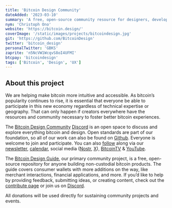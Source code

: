 ```yaml
---
title: 'Bitcoin Design Community'
dateAdded: '2023-03-10'
summary: 'A free, open-source community resource for designers, developers, and others working on non-custodial bitcoin products.'
nym: 'Christoph Ono'
website: 'https://bitcoin.design/'
coverImage: '/static/images/projects/bitcoindesign.jpg'
git: 'https://github.com/BitcoinDesign'
twitter: 'bitcoin_design'
personalTwitter: 'GBKS'
zaprite: 'n5NcVW1WcqvS8oI4UFMI'
btcpay: 'bitcoindesign'
tags: ['Bitcoin', 'Design', 'UX']
---
```


## About this project

We are helping make bitcoin more intuitive and accessible. As bitcoin’s popularity continues to rise, it is essential that everyone be able to participate in this new economy regardless of technical expertise or geography. That can only happen if creators everywhere have the resources and community necessary to foster better bitcoin experiences.

The [Bitcoin Design Community](https://bitcoin.design) [Discord](https://discord.gg/K7aQ5PErht) is an open space to discuss and explore everything bitcoin and design. Open standards are part of our foundation, so all of our work can also be found on [Github](https://github.com/BitcoinDesign). Everyone is welcome to join and participate. You can also [follow](https://bitcoin.design/social-media/) along via our [newsletter](http://bitcoindesign.substack.com), [calendar](https://bitcoin.design/calendar/), social media ([Nostr](nostr:npub13s5mxgws70rpxsug96jfvglggackjrxs2ehypwg0prjaxsek42sqd9l03e), [X](http://twitter.com/bitcoin_design)), [BitcoinTV](https://bitcointv.com/a/bitcoin_design/video-channels) & [YouTube](http://youtube.com/c/BitcoinDesign).

The [Bitcoin Design Guide](https://bitcoin.design/guide/), our primary community project, is a free, open-source repository for anyone building non-custodial bitcoin products. The guide covers consumer wallets with more additions on the way, like merchant interactions, financial applications, and more. If you’d like to help by providing feedback, submitting ideas, or creating content, check out the [contribute page](https://bitcoin.design/guide/contribute/) or join us on [Discord](https://discord.gg/K7aQ5PErht).

All donations will be used directly for sustaining community projects and events.